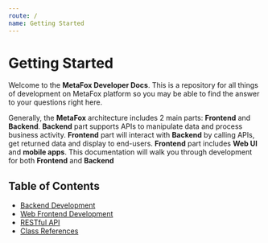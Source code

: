 ```yaml
---
route: /
name: Getting Started
---
```


# Getting Started

Welcome to the **MetaFox Developer Docs**. This is a repository for all things of development on MetaFox platform so you may be able to find the answer to your questions right here.

Generally, the **MetaFox** architecture includes 2 main parts: **Frontend** and **Backend**. **Backend** part supports APIs to manipulate data and process business activity. **Frontend** part will interact with **Backend** by calling APIs, get returned data and display to end-users. **Frontend** part includes **Web UI** and **mobile apps**. This documentation will walk you through development for both **Frontend** and **Backend**

## Table of Contents

- [Backend Development](/backend)
- [Web Frontend Development](/frontend)
- [RESTful API](/rest-api)
- [Class References](/php-api)
